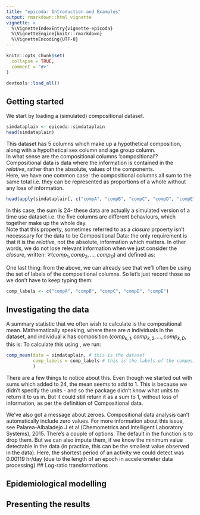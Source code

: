 ```yaml
---
title: "epicoda: Introduction and Examples"
output: rmarkdown::html_vignette
vignette: >
  %\VignetteIndexEntry{vignette-epicoda}
  %\VignetteEngine{knitr::rmarkdown}
  %\VignetteEncoding{UTF-8}
---
```


```r
knitr::opts_chunk$set(
  collapse = TRUE,
  comment = "#>"
)
```

```r
devtools::load_all()
```

## Getting started
We start by loading a (simulated) compositional dataset. 

```r
simdataplain <- epicoda::simdataplain
head(simdataplain)
```

This dataset has 5 columns which make up a hypothetical composition, along with a hypothetical sex column and age group column.  
In what sense are the compositional columns 'compositional'?
Compositional data is data where the information is contained in the *relative*, rather than the absolute, values of the components.  
Here, we have one common case: the compositional columns all sum to the same total i.e. they can be represented as proportions of a whole without any loss of information. 

```r
head(apply(simdataplain[, c("compA", "compB", "compC", "compD", "compE")], 1, sum))
```
In this case, the sum is 24-  these data are actually a simulated version of a time use dataset i.e. the five columns are different behaviours, which together make up the whole day.  
Note that this property, sometimes referred to as a *closure* prpoerty isn't necesssary for the data to be Compositional Data: the only requirement is that it is the *relative*, not the absolute, information which matters. In other words, we do not lose relevant information when we just consider the *closure*, written: $\mathcal{C}(comp_{1}, comp_{2}, ..., comp_{D})$ and defined as: 
\begin{equation}
  \mathcal{C}(comp_{1}, comp_{2}, ..., comp_{D}) = \Big(\frac{comp_{1}}{\sum_{i =1}^{D}{comp_i}}, \frac{comp_{2}}{\sum_{i =1}^{D}{comp_i}}, ..., \frac{comp_{D}}{\sum_{i =1}^{D}{comp_i}}\Big)
\end{equation}



One last thing: from the above, we can already see that we'll often be using the set of labels of the compositional columns. So let's just record those so we don't have to keep typing them: 
```r
comp_labels <- c("compA", "compB", "compC", "compD", "compE")
```
## Investigating the data
A summary statistic that we often wish to calculate is the compositional mean. Mathematically speaking, where there are $n$ individuals in the dataset, and individual $k$ has composition $(comp_{k, 1}, comp_{k, 2}, ..., comp_{k, D}$, this is: 
\begin{equation}
  \mathcal{C}\Bigg(\sqrt[n]{\prod_{k=1}^{n}{comp_{k, 1}}}, \sqrt[n]{\prod_{k=1}^{n}{comp_{k, 2}}}, ..., \sqrt[n]{\prod_{k=1}^{n}{comp_{k, D}}}\Bigg)
\end{equation}
To calculate this using \code{epicoda}, we run: 
```r
comp_mean(data = simdataplain, # this is the dataset
          comp_labels = comp_labels # this is the labels of the compositional columns, which we specified above
          )
```
There are a few things to notice about this. Even though we started out with sums which added to 24, the mean seems to add to 1. This is because we didn't specify the units - and so the package didn't know what units to return it to us in. But it could still return it as a sum to 1, without loss of information, as per the definition of Compositional data. 


We've also got a message about zeroes. Compositional data analysis can't automatically include zero values. For more information about this issue, see Palarea-Albaladejo J et al (Chemometrics and Intelligent Laboratory Systems), 2015. There's a couple of options. The default in the function is to drop them. But we can also impute them, if we know the minimum value detectable in the data (in practice, this can be the smallest value observed in the data). Here, the shortest period of an activity we could detect was 0.00119 hr/day (due to the length of an epoch in accelerometer data processing)
## Log-ratio transformations 

## Epidemiological modelling 

## Presenting the results
